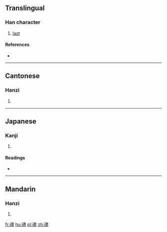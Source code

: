 ==Translingual==

===Han character===
{{Han char|rn=39|rad=子|as=14|sn=17|four=15417|canj=NDLMT|ids=⿰子盡}}

# [[last]]

====References====
* {{Han ref|kx=0281.030|dkj=07043|dj=0551.040|hdz=21020.040|uh=5B7B|ud=23419|bh=ECD7|bd=60631}}

----

==Cantonese==

===Hanzi===
{{yue-hanzi|jyut=[[laai1]]|y=laai1}}

# {{defn|lang=yue|sort=子14}}

----

==Japanese==

===Kanji===
{{ja-kanji|grade=|rs=子14}}

# {{defn|lang=ja|sort=子14}}

====Readings====
* {{ja-readings|on=[[だい]] (dai), [[ない]] (nai)|kun=}}

----

==Mandarin==

===Hanzi===
{{cmn-hanzi|pin=[[nái]] ([[nai2]]), [[lái]] ([[lai2]]), [[níng]] ([[ning2]]), [[nìng]] ([[ning4]])|wg=nai<sup>2</sup>, lai<sup>2</sup>, ning<sup>2</sup>, ning<sup>4</sup>}}

# {{defn|lang=cmn|sort=子14}}

[[fr:孻]]
[[hu:孻]]
[[pl:孻]]
[[zh:孻]]